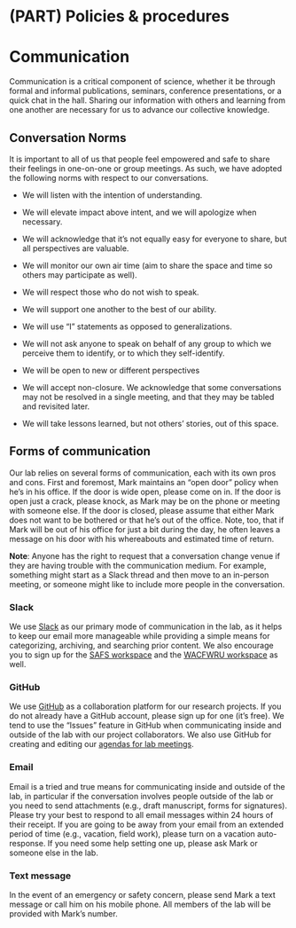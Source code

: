 # (PART) Policies & procedures {-}

# Communication

Communication is a critical component of science, whether it be through formal and informal publications, seminars, conference presentations, or a quick chat in the hall. Sharing our information with others and learning from one another are necessary for us to advance our collective knowledge.

## Conversation Norms

It is important to all of us that people feel empowered and safe to share their feelings in one-on-one or group meetings. As such, we have adopted the following norms with respect to our conversations.

* We will listen with the intention of understanding.

* We will elevate impact above intent, and we will apologize when necessary.

* We will acknowledge that it's not equally easy for everyone to share, but all perspectives are valuable.

* We will monitor our own air time (aim to share the space and time so others may participate as well).

* We will respect those who do not wish to speak.

* We will support one another to the best of our ability. 

* We will use "I" statements as opposed to generalizations.

* We will not ask anyone to speak on behalf of any group to which we perceive them to identify, or to which they self-identify.

* We will be open to new or different perspectives

* We will accept non-closure. We acknowledge that some conversations may not be resolved in a single meeting, and that they may be tabled and revisited later.

* We will take lessons learned, but not others' stories, out of this space.


## Forms of communication

Our lab relies on several forms of communication, each with its own pros and cons. First and foremost, Mark maintains an "open door" policy when he's in his office. If the door is wide open, please come on in. If the door is open just a crack, please knock, as Mark may be on the phone or meeting with someone else. If the door is closed, please assume that either Mark does not want to be bothered or that he's out of the office. Note, too, that if Mark will be out of his office for just a bit during the day, he often leaves a message on his door with his whereabouts and estimated time of return.

**Note**: Anyone has the right to request that a conversation change venue if they are having trouble with the communication medium. For example, something might start as a Slack thread and then move to an in-person meeting, or someone might like to include more people in the conversation.


### Slack

We use [Slack](https://scheuerell-lab.slack.com) as our primary mode of communication in the lab, as it helps to keep our email more manageable while providing a simple means for categorizing, archiving, and searching prior content. We also encourage you to sign up for the [SAFS workspace](https://safs-community.slack.com) and the [WACFWRU workspace](https://wacfwru.slack.com) as well.

### GitHub

We use [GitHub](https://github.com/scheuerell-lab) as a collaboration platform for our research projects. If you do not already have a GitHub account, please sign up for one (it's free). We tend to use the "Issues" feature in GitHub when communicating inside and outside of the lab with our project collaborators. We also use GitHub for creating and editing our [agendas for lab meetings](https://github.com/scheuerell-lab/lab-meeting).

### Email

Email is a tried and true means for communicating inside and outside of the lab, in particular if the conversation involves people outside of the lab or you need to send attachments (e.g., draft manuscript, forms for signatures). Please try your best to respond to all email messages within 24 hours of their receipt. If you are going to be away from your email from an extended period of time (e.g., vacation, field work), please turn on a vacation auto-response. If you need some help setting one up, please ask Mark or someone else in the lab.

### Text message

In the event of an emergency or safety concern, please send Mark a text message or call him on his mobile phone. All members of the lab will be provided with Mark's number.